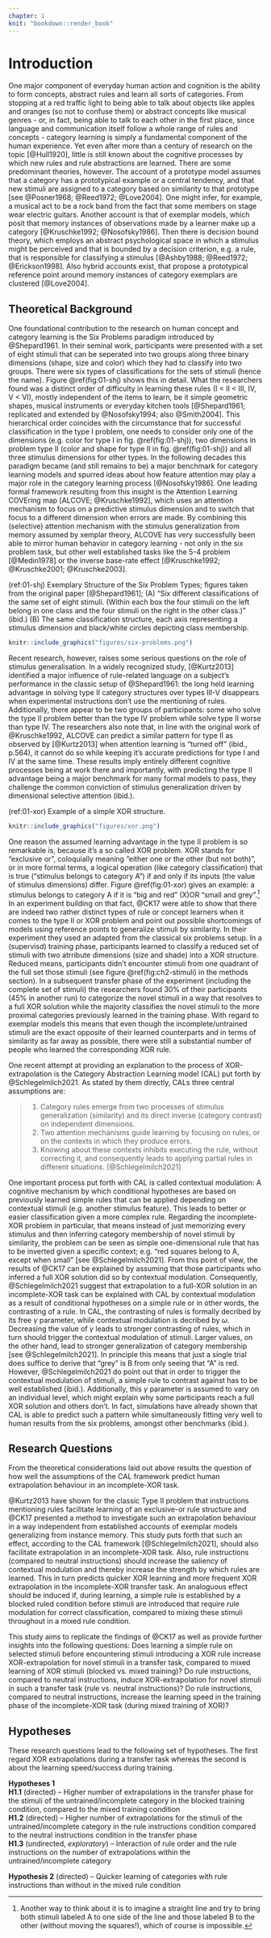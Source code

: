 ```yaml
---
chapter: 1
knit: "bookdown::render_book"
---
```


<!--
The following line is required to re-set page numbering after preliminary material. Do not remove
-->
\clearpage\pagenumbering{arabic}\setcounter{page}{1}


# Introduction {#ch:intro}

One major component of everyday human action and cognition is the ability to form concepts, abstract rules and learn all sorts of categories. From stopping at a red traffic light to being able to talk about objects like apples and oranges (so not to confuse them) or abstract concepts like musical genres - or, in fact, being able to talk to each other in the first place, since language and communication itself follow a whole range of rules and concepts - category learning is simply a fundamental component of the human experience. Yet even after more than a century of research on the topic [@Hull1920], little is still known about the cognitive processes by which new rules and rule abstractions are learned. There are some predominant theories, however. The account of a prototype model assumes that a category has a prototypical example or a central tendency, and that new stimuli are assigned to a category based on similarity to that prototype [see @Posner1968; @Reed1972; @Love2004]. One might infer, for example, a musical act to be a rock band from the fact that some members on stage wear electric guitars. Another account is that of exemplar models, which posit that memory instances of observations made by a learner make up a category [@Kruschke1992; @Nosofsky1986]. Then there is decision bound theory, which employs an abstract psychological space in which a stimulus might be perceived and that is bounded by a decision criterion, e.g. a rule, that is responsible for classifying a stimulus [@Ashby1988; @Reed1972; @Erickson1998]. Also hybrid accounts exist, that propose a prototypical reference point around memory instances of category exemplars are clustered [@Love2004].

## Theoretical Background

One foundational contribution to the research on human concept and category learning is the Six Problems paradigm introduced by @Shepard1961. In their seminal work, participants were presented with a set of eight stimuli that can be seperated into two groups along three binary dimensions (shape, size and color) which they had to classify into two groups. There were six types of classifications for the sets of stimuli (hence the name). Figure \@ref(fig:01-shj) shows this in detail. What the researchers found was a distinct order of difficulty in learning these rules (I < II < III, IV, V < VI), mostly independent of the items to learn, be it simple geometric shapes, musical instruments or everyday kitchen tools [@Shepard1961; replicated and extended by @Nosofsky1994; also @Smith2004]. This hierarchical order coincides with the circumstance that for successful classification in the type I problem, one needs to consider only one of the dimensions (e.g. color for type I in fig. \@ref(fig:01-shj)), two dimensions in problem type II (color and shape for type II in fig. \@ref(fig:01-shj)) and all three stimulus dimensions for other types. In the following decades this paradigm became (and still remains to be) a major benchmark for category learning models and spurred ideas about how feature attention may play a major role in the category learning process [@Nosofsky1986]. One leading formal framework resulting from this insight is the Attention Learning COVEring map [ALCOVE; @Kruschke1992], which uses an attention mechanism to focus on a predictive stimulus dimension and to switch that focus to a different dimension when errors are made. By combining this (selective) attention mechanism with the stimulus generalization from memory assumed by xemplar theory, ALCOVE has very successfully been able to mirror human behavior in category learning - not only in the six problem task, but other well established tasks like the 5-4 problem [@Medin1978] or the inverse base-rate effect [@Kruschke1992; @Kruschke2001; @Kruschke2003].


(ref:01-shj) Exemplary Structure of the Six Problem Types; figures taken from the original paper [@Shepard1961]; (A) "Six different classifications of the same set of eight stimuli. (Within each box the four stimuli on the left belong in one class and the four stimuli on the right in the other class.)" (ibid.) (B) The same classification structure, each axis representing a stimulus dimension and black/white circles depicting class membership.

```r
knitr::include_graphics("figures/six-problems.png")
```

Recent research, however, raises some serious questions on the role of stimulus generalisation. In a widely recognized study, [@Kurtz2013] identified a major influence of rule-related language on a subject's performance in the classic setup of @Shepard1961: the long held learning advantage in solving type II category structures over types III-V disappears when experimental instructions don't use the mentioning of rules. Additionally, there appear to be two groups of participants: some who solve the type II problem better than the type IV problem while solve type II worse than type IV. The researchers also note that, in line with the original work of @Kruschke1992, ALCOVE can predict a similar pattern for type II as observed by [@Kurtz2013] when attention learning is "turned off" (ibid., p.564), it cannot do so while keeping it's accurate predictions for type I and IV at the same time. These results imply entirely different cognitive processes being at work there and importantly, with predicting the type II advantage being a major benchmark for many formal models to pass, they challenge the common conviction of stimulus generalization driven by dimensional selective attention (ibid.).

(ref:01-xor) Example of a simple XOR structure.

```r
knitr::include_graphics("figures/xor.png")
```

One reason the assumed learning advantage in the type II problem is so remarkable is, because it's a so called XOR problem. XOR stands for "exclusive or", coloquially meaning "either one or the other (but not both)", or in more formal terms, a logical operation (like category classification) that is true ("stimulus belongs to category A") if and only if its inputs (the value of stimulus dimensions) differ. Figure \@ref(fig:01-xor) gives an example: a stimulus belongs to category A if it is "big and red" (X)OR "small and grey".^[Another way to think about it is to imagine a straight line and try to bring both stimuli labeled A to one side of the line and those labeled B to the other (without moving the squares!), which of course is impossible.] In an experiment building on that fact, @CK17 were able to show that there are indeed two rather distinct types of rule or concept learners when it comes to the type II or XOR problem and point out possible shortcomings of models using reference points to generalize stimuli by similarity. In their experiment they used an adapted from the classical six problems setup. In a (supervisd) training phase, participants learned to classify a reduced set of stimuli with two atrribute dimensions (size and shade) into a XOR structure. Reduced means, participants didn't encounter stimuli from one quadrant of the full set those stimuli (see figure \@ref(fig:ch2-stimuli) in the methods section). In a subsequent transfer phase of the experiment (including the complete set of stimuli) the researchers found 30% of their participants (45% in another run) to categorize the novel stimuli in a way that resolves to a full XOR solution while the majority classifies the novel stimuli to the more proximal categories previously learned in the training phase. With regard to exemplar models this means that even though the incomplete/untrained stimuli are the exact opposite of their learned counterparts and in terms of similarity as far away as possible, there were still a substantial number of people who learned the corresponding XOR rule. 

One recent attempt at providing an explanation to the process of XOR-extrapolation is the Category Abstraction Learning model (CAL) put forth by @Schlegelmilch2021. As stated by them directly, CALs three central assumptions are:

> 1. Category rules emerge from two processes of stimulus generalization (similarity) and its direct inverse (category contrast) on independent dimensions. 
> 2. Two attention mechanisms guide learning by focusing on rules, or on the contexts in which they produce errors. 
> 3. Knowing about these contexts inhibits executing the rule, without correcting it, and consequently leads to applying partial rules in different situations. [@Schlegelmilch2021]

One important process put forth with CAL is called contextual modulation: A cognitive mechanism by which conditional hypotheses are based on previously learned simple rules that can be applied depending on contextual stimuli (e.g. another stimulus feature). This leads to better or easier classification given a more complex rule. Regarding the incomplete-XOR problem in particular, that means instead of just memorizing every stimulus and then inferring category membership of novel stimuli by similarity, the problem can be seen as simple one-dimensional rule that has to be inverted given a specific context; e.g. "red squares belong to A, except when small" [see @Schlegelmilch2021]. From this point of view, the results of @CK17 can be explained by assuming that those participants who inferred a full XOR solution did so by contextual modulation. Consequently, @Schlegelmilch2021 suggest that extrapolation to a full-XOR solution in an incomplete-XOR task can be explained with CAL by contextual modulation as a result of conditional hypotheses on a simple rule or in other words, the contrasting of a rule. In CAL, the contrasting of rules is formally decribed by its free $\gamma$ parameter, while contextual modulation is decribed by $\omega$. Decreasing the value of $\gamma$ leads to stronger contrasting of rules, which in turn should trigger the contextual modulation of stimuli. Larger values, on the other hand, lead to stronger generalization of category membership [see @Schlegelmilch2021]. In principle this means that just a single trial does suffice to derive that "grey" is B from only seeing that "A" is red. However, @Schlegelmilch2021 do point out that in order to trigger the contextual modulation of stimuli, a simple rule to contrast against has to be well established (ibid.). Additionally, this $\gamma$ parameter is assumed to vary on an individual level, which might explain why some participants reach a full XOR solution and others don't. In fact, simulations have already shown that CAL is able to predict such a pattern while simultaneously fitting very well to human results from the six problems, amongst other benchmarks (ibid.). 


## Research Questions

From the theoretical considerations laid out above results the question of how well the assumptions of the CAL framework predict human extrapolation behaviour in an incomplete-XOR task.

@Kurtz2013 have shown for the classic Type II problem that instructions mentioning rules facilitate learning of an exclusive-or rule structure and @CK17 presented a method to investigate such an extrapolation behaviour in a way independent from established accounts of exemplar models generalizing from instance memory. This study puts forth that such an effect, according to the CAL framework [@Schlegelmilch2021], should also facilitate extrapolation in an incomplete-XOR task. Also, rule instructions (compared to neutral instructions) should increase the saliency of contextual modulation and thereby increase the strength by which rules are learned. This in turn predicts quicker XOR learning and more frequent XOR extrapolation in the incomplete-XOR transfer task. An analoguous effect should be induced if, during learning, a simple rule is established by a blocked ruled condition before stimuli are introduced that require rule modulation for correct classification, compared to mixing these stimuli throughout in a mixed rule condition.

This study aims to replicate the findings of @CK17 as well as provide further insights into the following questions: Does learning a simple rule on selected stimuli before encountering stimuli introducing a XOR rule increase XOR-extrapolation for novel stimuli in a transfer task, compared to mixed learning of XOR stimuli (blocked vs. mixed training)? Do rule instructions, compared to neutral instructions, induce XOR-extrapolation for novel stimuli in such a transfer task (rule vs. neutral instructions)? Do rule instructions, compared to neutral instructions, increase the learning speed in the training phase of the incomplete-XOR task (during mixed training of XOR)?


## Hypotheses

These research questions lead to the following set of hypotheses. The first regard XOR extrapolations during a transfer task whereas the second is about the learning speed/success during training.

**Hypotheses 1**  
**H1.1** (directed) -- Higher number of extrapolations in the transfer phase for the stimuli of the untrained/incomplete category in the blocked training condition, compared to the mixed training condition  
**H1.2** (directed) -- Higher number of extrapolations for the stimuli of the untrained/incomplete category in the rule instructions condition compared to the neutral instructions condition in the transfer phase  
**H1.3** (undirected, _exploratory_) -- Interaction of rule order and the rule instructions on the number of extrapolations within the untrained/incomplete category

**Hypothesis 2** (directed) -- Quicker learning of categories with rule instructions than without in the mixed rule condition

<!-- **Exploration**: Additionally we will look at how certain people are in their categorical decisions, asking them -->